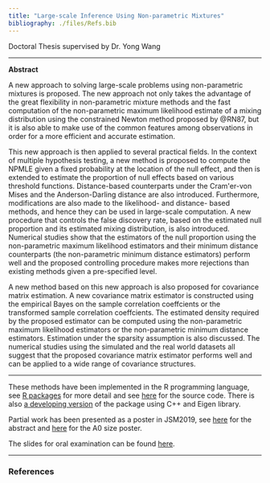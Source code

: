 ```yaml
---
title: "Large-scale Inference Using Non-parametric Mixtures"
bibliography: ./files/Refs.bib
---
```


Doctoral Thesis supervised by Dr. Yong Wang

***
**Abstract**

A new approach to solving large-scale problems using non-parametric mixtures is 
proposed. The new approach not only takes the advantage of the great flexibility
in non-parametric mixture methods and the fast computation of the non-parametric
maximum likelihood estimate of a mixing distribution using the constrained 
Newton method proposed by @RN87, but it is also able to make use of the 
common features among observations in order for a more efficient and accurate 
estimation.

This new approach is then applied to several practical fields. In the context of
multiple hypothesis testing, a new method is proposed to compute the NPMLE given
a fixed probability at the location of the null effect, and then is extended to 
estimate the proportion of null effects based on various threshold functions. 
Distance-based counterparts under the Cram\'er-von Mises and the 
Anderson-Darling distance are also introduced. Furthermore, modifications are 
also made to the likelihood- and distance- based methods, and hence they can be 
used in large-scale computation. A new procedure that controls the false 
discovery rate, based on the estimated null proportion and its estimated mixing 
distribution, is also introduced. Numerical studies show that the estimators of 
the null proportion using the non-parametric maximum likelihood estimators and 
their minimum distance counterparts (the non-parametric minimum distance 
estimators) perform well and the proposed controlling procedure makes more 
rejections than existing methods given a pre-specified level.

A new method based on this new approach is also proposed for covariance matrix 
estimation. A new covariance matrix estimator is constructed using the empirical
Bayes on the sample correlation coeffcients or the transformed sample 
correlation coeffcients. The estimated density required by the proposed 
estimator can be computed using the non-parametric maximum likelihood estimators
or the non-parametric minimum distance estimators. Estimation under the sparsity
assumption is also discussed. The numerical studies using the simulated and the
real world datasets all suggest that the proposed covariance matrix estimator 
performs well and can be applied to a wide range of covariance structures.

***

These methods have been implemented in the R programming language, see 
[R packages](./rpackages.html) for more detail and see 
[here](https://github.com/xiangjiexue/npfixedcompR) for the source code. There is also [a developing version](https://github.com/xiangjiexue/npfixedcomp2) of the package using C++ and Eigen library.

Partial work has been presented as a poster in JSM2019, see 
[here](https://ww2.amstat.org/meetings/jsm/2019/onlineprogram/AbstractDetails.cfm?abstractid=304336) for the abstract and [here](./files/poster.pdf) for the A0 size poster.

The slides for oral examination can be found [here](./files/def.html).

***

### References
